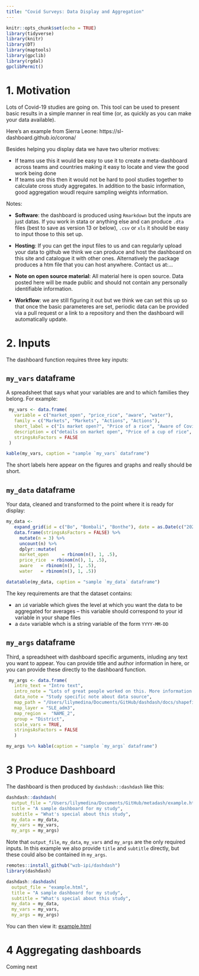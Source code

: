 ```yaml
---
title: "Covid Surveys: Data Display and Aggregation"
---
```


```r
knitr::opts_chunk$set(echo = TRUE)
library(tidyverse)
library(knitr)
library(DT)
library(maptools)
library(gpclib)
library(rgdal)
gpclibPermit()
```

# 1. Motivation

Lots of Covid-19 studies are going on. This tool can be used to present basic results in a simple manner in real time (or, as quickly as you can make your data available). 

Here's an example from Sierra Leone:  https://sl-dashboard.github.io/corona/

Besides helping you display data we have two ulterior motives:

* If teams use this it would be easy to use it to create a meta-dashboard across teams and countries making it easy to locate and view the good work being done
* If teams use this then it would not be hard to pool studies together to calculate cross study aggregates. In addition to the basic information, good aggregation woudl require sampling weights information.

Notes:

* **Software**: the dashboard is produced using `Rmarkdown` but the inputs are just datas. If you work in stata or anything else and can produce `.dta` files (best to save as version 13 or below), `.csv` or `xls` it should be easy to input those to this set up. 

* **Hosting**: If you can get the input files to us and can regularly upload your data to github we think we can produce and host the dashboard on this site and catalogue it with other ones. Alternatively the package produces a htm file that you can host anywhere. Contact us at:...

* **Note on open source material**: All material here is open source. Data posted here will be made public and should not contain any personally identifiable information.

* **Workflow**: we are still figuring it out but we think we can set this up so that once the basic parameteres are set, periodic data can be provided via a pull request or a link to a repository and then the dashboard will automatically update.

# 2. Inputs

The dashboard function requires three key inputs:

## `my_vars` dataframe

A spreadsheet that says what your variables are and to which families they belong. For example:

```r
 my_vars <- data.frame(
   variable = c("market_open", "price_rice", "aware", "water"),
   family = c("Markets", "Markets", "Actions", "Actions"),
   short_label = c("Is market open?", "Price of a rice", "Aware of Covid19", "Access to water"),
   description = c("details on market open", "Price of a cup of rice", "Details on aware of Covid19", "Details on access to water"),
   stringsAsFactors = FALSE
 )

kable(my_vars, caption = "sample `my_vars` dataframe")

```

The short labels here appear on the figures and graphs and really should be short.

## `my_data`  dataframe

Your data, cleaned and transformed to the point where it is ready for display:

```r
my_data <-
   expand_grid(id = c("Bo", "Bombali", "Bonthe"), date = as.Date(c("2020-04-18", "2020-04-19", "2020-04-20"))) %>%
   data.frame(stringsAsFactors = FALSE) %>%
     mutate(n = 3) %>%
     uncount(n) %>%
     dplyr::mutate(
     market_open	 = rbinom(n(), 1, .5),
     price_rice	 = rbinom(n(), 1, .5),
     aware	 = rbinom(n(), 1, .5),
     water	 = rbinom(n(), 1, .5))

datatable(my_data, caption = "sample `my_data` dataframe")

```

The key requirements are that the dataset contains:

* an `id` variable which gives the level at which you want the data to be aggregated for averages -- this variable should correspond to your id variable in your shape files   
* a `date` variable whch is a string variable of the form `YYYY-MM-DD`

## `my_args`  dataframe

Third, a spreadsheet with dashboard specific arguments, inluding any text you want to appear. You can provide title and author information in here, or you can provide these directly to the dashboard function. 

```r

 my_args <- data.frame(
   intro_text = "Intro text",
   intro_note = "Lots of great people worked on this. More information here: ... \n [Click here to go back](index.html)",
   data_note = "Study specific note about data source",
   map_path = "/Users/lilymedina/Documents/GitHub/dashdash/docs/shapefiles",
   map_layer = "SLE_adm3",
   map_region =  "NAME_2",
   group = "District",
   scale_vars = TRUE,
   stringsAsFactors = FALSE
   )

my_args %>% kable(caption = "sample `my_args` dataframe")

```



# 3 Produce Dashboard

The dashboard is then produced by `dashdash::dashdash` like this:

```r

dashdash::dashdash(
  output_file = "/Users/lilymedina/Documents/GitHub/metadash/example.html",
  title = "A sample dashboard for my study",
  subtitle = "What's special about this study",
  my_data = my_data,
  my_vars = my_vars,
  my_args = my_args)

```

Note that `output_file`, `my_data`, `my_vars` and `my_args` are the only required inputs. In this example we also provide `title` and `subtitle` directly, but these could also be contained in `my_args`.


```r

remotes::install_github("wzb-ipi/dashdash")
library(dashdash)

dashdash::dashdash(
  output_file = "example.html",
  title = "A sample dashboard for my study",
  subtitle = "What's special about this study",
  my_data = my_data,
  my_vars = my_vars,
  my_args = my_args)

```

You can then view it: [example.html](example.html)

# 4 Aggregating dashboards

Coming next
